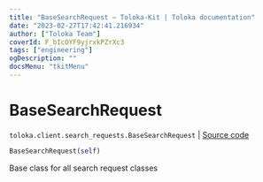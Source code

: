 ```yaml
---
title: "BaseSearchRequest — Toloka-Kit | Toloka documentation"
date: "2023-02-27T17:42:41.216934"
author: ["Toloka Team"]
coverId: F_bIcOYF9yjrxkPZrXc3
tags: ["engineering"]
ogDescription: ""
docsMenu: "tkitMenu"
---
```


# BaseSearchRequest
`toloka.client.search_requests.BaseSearchRequest` | [Source code](https://github.com/Toloka/toloka-kit/blob/v1.1.4/src/client/search_requests.py#L170)

```python
BaseSearchRequest(self)
```

Base class for all search request classes